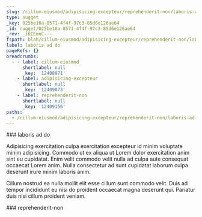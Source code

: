 ```yaml
---
slug: /cillum-eiusmod/adipisicing-excepteur/reprehenderit-non/laboris-ad-do
type: nugget
_key: 025be16a-8571-4f4f-97c3-85d6e126ae64
_id: nugget/025be16a-8571-4f4f-97c3-85d6e126ae64
_rev: _iKCEmnC---
fspath: blah/cillum-eiusmod/adipisicing-excepteur/reprehenderit-non/laboris-ad-do.md
label: laboris ad do
pageRefs: {}
breadcrumbs:
  - - label: cillum-eiusmod
      shortlabel: null
      _key: '12408971'
    - label: adipisicing-excepteur
      shortlabel: null
      _key: '12409073'
    - label: reprehenderit-non
      shortlabel: null
      _key: '12409156'
paths:
  - /cillum-eiusmod/adipisicing-excepteur/reprehenderit-non/laboris-ad-do
---
```


<NuggetArea>
<Nugget slug="/cillum-eiusmod/adipisicing-excepteur/reprehenderit-non/laboris-ad-do" type="nugget" _key="025be16a-8571-4f4f-97c3-85d6e126ae64" _id="nugget/025be16a-8571-4f4f-97c3-85d6e126ae64" _rev="_iKCEmnC---" fspath="blah/cillum-eiusmod/adipisicing-excepteur/reprehenderit-non/laboris-ad-do.md" label="laboris ad do" paths="/cillum-eiusmod/adipisicing-excepteur/reprehenderit-non/laboris-ad-do">
<NuggetBody>
### laboris ad do

Adipisicing exercitation culpa exercitation excepteur id minim voluptate minim adipisicing. Commodo ut ex aliqua ut Lorem dolor exercitation anim sint eu cupidatat. Enim velit commodo velit nulla ad culpa aute consequat occaecat Lorem anim. Nulla consectetur ad sunt cupidatat laborum culpa deserunt irure minim laboris anim.

Cillum nostrud ea nulla mollit elit esse cillum sunt commodo velit. Duis ad tempor incididunt eu nisi do proident occaecat magna deserunt qui. Pariatur duis nisi cillum proident veniam.

</NuggetBody>
<Breadcrumbs>
<Crumbs>
<Crumb _key="12408971" label="cillum-eiusmod" /><Crumb _key="12409073" label="adipisicing-excepteur" /><Crumb _key="12409156" label="reprehenderit-non" />
</Crumbs>
</Breadcrumbs>
</Nugget>

<NuggetsInbound>
</NuggetsInbound>
<NuggetsOutbound>
</NuggetsOutbound>
</NuggetArea>
<PassagesInbound>
<Passage direction="inbound" type="passage" _key="12409156" _id="passage/12409156" _rev="_iKCEmn---A" label="reprehenderit-non" passage="reprehenderit-non" fspath="blah/cillum-eiusmod/adipisicing-excepteur/reprehenderit-non" paths="/cillum-eiusmod/adipisicing-excepteur/reprehenderit-non" slug="/cillum-eiusmod/adipisicing-excepteur/reprehenderit-non">
<NuggetBody>
### reprehenderit-non

</NuggetBody>
<Breadcrumbs>
<Crumbs>
<Crumb _key="12408971" label="cillum-eiusmod" /><Crumb _key="12409073" label="adipisicing-excepteur" />
</Crumbs>
</Breadcrumbs>
</Passage>

</PassagesInbound>
<PassagesOutbound>
</PassagesOutbound>
